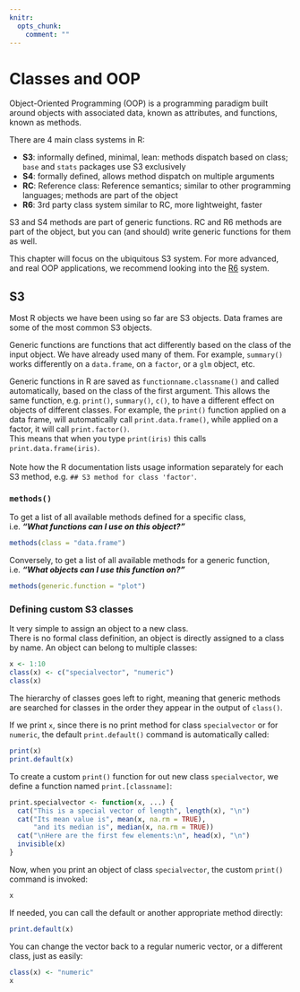 ```yaml
---
knitr:
  opts_chunk:
    comment: ""
---
```

# Classes and OOP {#sec-classes}

Object-Oriented Programming (OOP) is a programming paradigm built around 
objects with associated data, known as attributes, and functions, known as 
methods.  

There are 4 main class systems in R:  

- **S3**: informally defined, minimal, lean: methods dispatch based on class; 
`base` and `stats` packages use S3 exclusively
- **S4**: formally defined, allows method dispatch on multiple arguments
- **RC**: Reference class: Reference semantics; similar to other programming 
languages; methods are part of the object
- **R6**: 3rd party class system similar to RC, more lightweight, faster

S3 and S4 methods are part of generic functions. RC and R6 methods are part of 
the object, but you can (and should) write generic functions for them as well.  

This chapter will focus on the ubiquitous S3 system. For more advanced, and 
real OOP applications, we recommend looking into the 
[R6](https://r6.r-lib.org/index.html) system.

## S3

Most R objects we have been using so far are S3 objects. Data frames are some 
of the most common S3 objects.  

Generic functions are functions that act differently based on the class of the 
input object. We have already used many of them. For example, `summary()` 
works differently on a `data.frame`, on a `factor`, or a `glm` object, etc.

Generic functions in R are saved as `functionname.classname()` and called 
automatically, based on the class of the first argument. This allows the same 
function, e.g. `print()`, `summary()`, `c()`, to have a different effect on 
objects of different classes.
For example, the `print()` function applied on a data frame, will automatically 
call `print.data.frame()`, while applied on a factor, it will call 
`print.factor()`.  
This means that when you type `print(iris)` this calls `print.data.frame(iris)`.
<br><br>
Note how the R documentation lists usage information separately for each S3 
method, e.g. `## S3 method for class 'factor'`.

### `methods()` {#s3methods}

To get a list of all available methods defined for a specific class,  
i.e. ***"What functions can I use on this object?"***

```r
methods(class = "data.frame")
```

Conversely, to get a list of all available methods for a generic function,
i.e. ***"What objects can I use this function on?"***

```r
methods(generic.function = "plot")
```

### Defining custom S3 classes

It very simple to assign an object to a new class.  
There is no formal class definition, an object is directly assigned to a class 
by name. An object can belong to multiple classes:

```r
x <- 1:10
class(x) <- c("specialvector", "numeric")
class(x)
```

The hierarchy of classes goes left to right, meaning that generic methods are 
searched for classes in the order they appear in the output of `class()`.

If we print `x`, since there is no print method for class `specialvector` or 
for `numeric`, the default `print.default()` command is automatically called:

```r
print(x)
print.default(x)
```

To create a custom `print()` function for out new class `specialvector`, we 
define a function named `print.[classname]`:

```r
print.specialvector <- function(x, ...) {
  cat("This is a special vector of length", length(x), "\n")
  cat("Its mean value is", mean(x, na.rm = TRUE), 
      "and its median is", median(x, na.rm = TRUE))
  cat("\nHere are the first few elements:\n", head(x), "\n")
  invisible(x)
}
```

Now, when you print an object of class `specialvector`, the custom `print()` 
command is invoked:

```r
x
```

If needed, you can call the default or another appropriate method directly:

```r
print.default(x)
```

You can change the vector back to a regular numeric vector, or a different 
class, just as easily:

```r
class(x) <- "numeric"
x
```
